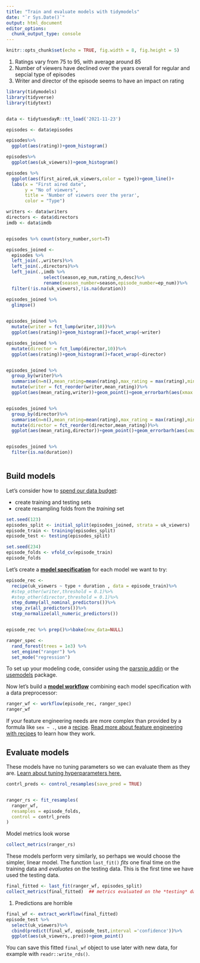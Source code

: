 ```yaml
---
title: "Train and evaluate models with tidymodels"
date: "`r Sys.Date()`"
output: html_document
editor_options: 
  chunk_output_type: console
---
```


```r
knitr::opts_chunk$set(echo = TRUE, fig.width = 8, fig.height = 5)
```


1. Ratings vary from 75 to 95, with average around 85
2. Number of viewers have declined over the years overall for regular and sepcial type of episodes
3. Writer and director of the episode seems to have an impact on rating


```r
library(tidymodels)
library(tidyverse)
library(tidytext)


data <- tidytuesdayR::tt_load('2021-11-23')

episodes <- data$episodes

episodes%>%
  ggplot(aes(rating))+geom_histogram()

episodes%>%
  ggplot(aes(uk_viewers))+geom_histogram()

episodes %>% 
  ggplot(aes(first_aired,uk_viewers,color = type))+geom_line()+
  labs(x = "First aired date",
       y = "No of viewers",
       title = 'Number of viewers over the yerar',
       color = "Type")

writers <- data$writers
directors <- data$directors
imdb <- data$imdb


episodes %>% count(story_number,sort=T)

episodes_joined <- 
  episodes %>% 
  left_join(.,writers)%>%
  left_join(.,directors)%>%
  left_join(.,imdb %>% 
              select(season,ep_num,rating_n,desc)%>%
              rename(season_number=season,episode_number=ep_num))%>%
  filter(!is.na(uk_viewers),!is.na(duration))

episodes_joined %>% 
  glimpse()
  

episodes_joined %>% 
  mutate(writer = fct_lump(writer,10))%>%
  ggplot(aes(rating))+geom_histogram()+facet_wrap(~writer)

episodes_joined %>% 
  mutate(director = fct_lump(director,10))%>%
  ggplot(aes(rating))+geom_histogram()+facet_wrap(~director)


episodes_joined %>% 
  group_by(writer)%>%
  summarise(n=n(),mean_rating=mean(rating),max_rating = max(rating),min_rating = min(rating))%>%
  mutate(writer = fct_reorder(writer,mean_rating))%>%
  ggplot(aes(mean_rating,writer))+geom_point()+geom_errorbarh(aes(xmax = max_rating,xmin = min_rating))


episodes_joined %>% 
  group_by(director)%>%
  summarise(n=n(),mean_rating=mean(rating),max_rating = max(rating),min_rating = min(rating))%>%
  mutate(director = fct_reorder(director,mean_rating))%>%
  ggplot(aes(mean_rating,director))+geom_point()+geom_errorbarh(aes(xmax = max_rating,xmin = min_rating))


episodes_joined %>% 
  filter(is.na(duration))



```


## Build models

Let's consider how to [spend our data budget](https://www.tmwr.org/splitting.html):

- create training and testing sets
- create resampling folds from the *training* set

```r
set.seed(123)
episodes_split <- initial_split(episodes_joined, strata = uk_viewers)
episode_train <- training(episodes_split)
episode_test <- testing(episodes_split)

set.seed(234)
episode_folds <- vfold_cv(episode_train)
episode_folds
```

Let's create a [**model specification**](https://www.tmwr.org/models.html) for each model we want to try:

```r

episode_rec <- 
  recipe(uk_viewers ~ type + duration , data = episode_train)%>%
  #step_other(writer,threshold = 0.1)%>%
  #step_other(director,threshold = 0.1)%>%
  step_dummy(all_nominal_predictors())%>%
  step_zv(all_predictors())%>%
  step_normalize(all_numeric_predictors())


episode_rec %>% prep()%>%bake(new_data=NULL)

ranger_spec <-
  rand_forest(trees = 1e3) %>%
  set_engine("ranger") %>%
  set_mode("regression")

```

To set up your modeling code, consider using the [parsnip addin](https://parsnip.tidymodels.org/reference/parsnip_addin.html) or the [usemodels](https://usemodels.tidymodels.org/) package.

Now let's build a [**model workflow**](https://www.tmwr.org/workflows.html) combining each model specification with a data preprocessor:

```r
ranger_wf <- workflow(episode_rec, ranger_spec)
ranger_wf

```

If your feature engineering needs are more complex than provided by a formula like `sex ~ .`, use a [recipe](https://www.tidymodels.org/start/recipes/). [Read more about feature engineering with recipes](https://www.tmwr.org/recipes.html) to learn how they work.


## Evaluate models

These models have no tuning parameters so we can evaluate them as they are. [Learn about tuning hyperparameters here.](https://www.tidymodels.org/start/tuning/)

```r
contrl_preds <- control_resamples(save_pred = TRUE)


ranger_rs <- fit_resamples(
  ranger_wf,
  resamples = episode_folds,
  control = contrl_preds
)

```

Model metrics look worse

```r

collect_metrics(ranger_rs)
```


These models perform very similarly, so perhaps we would choose the simpler, linear model. The function `last_fit()` *fits* one final time on the training data and *evaluates* on the testing data. This is the first time we have used the testing data.

```r
final_fitted <- last_fit(ranger_wf, episodes_split)
collect_metrics(final_fitted)  ## metrics evaluated on the *testing* data
```


1. Predictions are horrible 

```r
final_wf <- extract_workflow(final_fitted)
episode_test %>%
  select(uk_viewers)%>%
  cbind(predict(final_wf, episode_test,interval ='confidence'))%>%
  ggplot(aes(uk_viewers,.pred))+geom_point()
```

You can save this fitted `final_wf` object to use later with new data, for example with `readr::write_rds()`.
